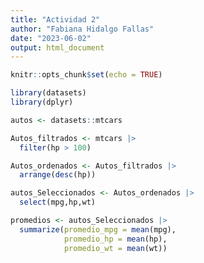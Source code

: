```yaml
---
title: "Actividad 2"
author: "Fabiana Hidalgo Fallas"
date: "2023-06-02"
output: html_document
---
```


```r
knitr::opts_chunk$set(echo = TRUE)

library(datasets)
library(dplyr)
```

```r
autos <- datasets::mtcars
```

```r
Autos_filtrados <- mtcars |> 
  filter(hp > 100) 
```

```r
Autos_ordenados <- Autos_filtrados |> 
  arrange(desc(hp))
```

```r
autos_Seleccionados <- Autos_ordenados |> 
  select(mpg,hp,wt)
```

```r
promedios <- autos_Seleccionados |> 
  summarize(promedio_mpg = mean(mpg),
            promedio_hp = mean(hp),
            promedio_wt = mean(wt))
```



